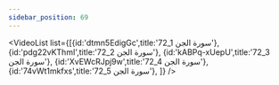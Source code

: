 ```yaml
---
sidebar_position: 69
---
```


<VideoList list={[{id:'dtmn5EdigGc',title:'72_1 سورة الجن'},
{id:'pdg22vKThmI',title:'72_2 سورة الجن'},
{id:'kABPq-xUepU',title:'72_3 سورة الجن'},
{id:'XvEWcRJpj9w',title:'72_4 سورة الجن'},
{id:'74vWt1mkfxs',title:'72_5 سورة الجن'},
]}
/>
